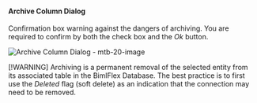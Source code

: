 #### Archive Column Dialog

Confirmation box warning against the dangers of archiving.  You are required to confirm by both the check box and the *Ok* button.

![Archive Column Dialog - mtb-20-image](/img/bimlflex/bimlflex-app-dialog-archive-column.64566.png "Archive Column Dialog")


[!WARNING]
Archiving is a permanent removal of the selected entity from its associated table in the BimlFlex Database. The best practice is to first use the *Deleted* flag (soft delete) as an indication that the connection may need to be removed.
